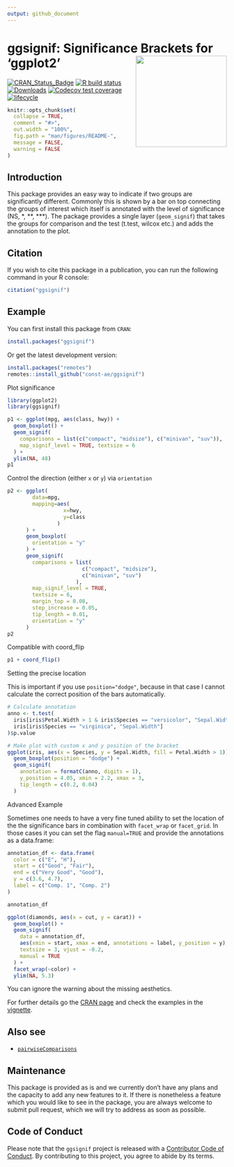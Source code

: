 ```yaml
---
output: github_document
---
```


# ggsignif: Significance Brackets for 'ggplot2' <a href='https://github.com/const-ae/ggsignif'><img src='man/figures/logo.svg' align="right" height="209" /></a>

[![CRAN_Status_Badge](https://www.r-pkg.org/badges/version/ggsignif)](https://cran.r-project.org/package=ggsignif)
[![R build status](https://github.com/const-ae/ggsignif/workflows/R-CMD-check/badge.svg)](https://github.com/const-ae/ggsignif)
[![Downloads](https://cranlogs.r-pkg.org/badges/last-month/ggsignif?color=brightgreen)](https://cran.r-project.org/package=ggsignif)
[![Codecov test coverage](https://codecov.io/gh/const-ae/ggsignif/branch/master/graph/badge.svg)](https://codecov.io/gh/const-ae/ggsignif?branch=master)
[![lifecycle](https://img.shields.io/badge/lifecycle-stable-brightgreen.svg)](https://lifecycle.r-lib.org/articles/stages.html)

<!-- README.md is generated from README.Rmd. Please edit that file -->

```r
knitr::opts_chunk$set(
  collapse = TRUE,
  comment = "#>",
  out.width = "100%",
  fig.path = "man/figures/README-",
  message = FALSE,
  warning = FALSE
)
```

## Introduction

This package provides an easy way to indicate if two groups are significantly
different. Commonly this is shown by a bar on top connecting the groups of
interest which itself is annotated with the level of significance (NS, \*, \*\*,
\*\*\*). The package provides a single layer (`geom_signif`) that takes the
groups for comparison and the test (t.test, wilcox etc.) and adds the annotation
to the plot.

## Citation

If you wish to cite this package in a publication, you can run the following
command in your R console:

```r
citation("ggsignif")
```

## Example

You can first install this package from `CRAN`:

```r
install.packages("ggsignif")
```

Or get the latest development version:

```r
install.packages("remotes")
remotes::install_github("const-ae/ggsignif")
```

Plot significance

```r
library(ggplot2)
library(ggsignif)

p1 <- ggplot(mpg, aes(class, hwy)) +
  geom_boxplot() +
  geom_signif(
    comparisons = list(c("compact", "midsize"), c("minivan", "suv")),
    map_signif_level = TRUE, textsize = 6
  ) +
  ylim(NA, 48)
p1
```

Control the direction (either `x` or `y`) via `orientation` 

```r
p2 <- ggplot(
        data=mpg, 
        mapping=aes(
                  x=hwy, 
                  y=class
                )
      ) +
      geom_boxplot(
        orientation = "y"
      ) +
      geom_signif(
        comparisons = list(
                        c("compact", "midsize"), 
                        c("minivan", "suv")
                      ),
        map_signif_level = TRUE,
        textsize = 6,
        margin_top = 0.08,
        step_increase = 0.05,
        tip_length = 0.01,
        orientation = "y"
      )
p2
```

Compatible with coord_flip

```r
p1 + coord_flip()
``` 

Setting the precise location

This is important if you use `position="dodge"`, because in that case I cannot
calculate the correct position of the bars automatically.

```r
# Calculate annotation
anno <- t.test(
  iris[iris$Petal.Width > 1 & iris$Species == "versicolor", "Sepal.Width"],
  iris[iris$Species == "virginica", "Sepal.Width"]
)$p.value

# Make plot with custom x and y position of the bracket
ggplot(iris, aes(x = Species, y = Sepal.Width, fill = Petal.Width > 1)) +
  geom_boxplot(position = "dodge") +
  geom_signif(
    annotation = formatC(anno, digits = 1),
    y_position = 4.05, xmin = 2.2, xmax = 3,
    tip_length = c(0.2, 0.04)
  )
```

Advanced Example

Sometimes one needs to have a very fine tuned ability to set the location of the
the significance bars in combination with `facet_wrap` or `facet_grid`. In those
cases it you can set the flag `manual=TRUE` and provide the annotations as a
data.frame:

```r
annotation_df <- data.frame(
  color = c("E", "H"),
  start = c("Good", "Fair"),
  end = c("Very Good", "Good"),
  y = c(3.6, 4.7),
  label = c("Comp. 1", "Comp. 2")
)

annotation_df

ggplot(diamonds, aes(x = cut, y = carat)) +
  geom_boxplot() +
  geom_signif(
    data = annotation_df,
    aes(xmin = start, xmax = end, annotations = label, y_position = y),
    textsize = 3, vjust = -0.2,
    manual = TRUE
  ) +
  facet_wrap(~color) +
  ylim(NA, 5.3)
```

You can ignore the warning about the missing aesthetics.

For further details go the [CRAN page](https://CRAN.R-project.org/package=ggsignif) and check the examples in the [vignette](https://CRAN.R-project.org/package=ggsignif/vignettes/intro.html).

## Also see

- [`pairwiseComparisons`](https://indrajeetpatil.github.io/pairwiseComparisons/)

## Maintenance

This package is provided as is and we currently don't have any plans and the
capacity to add any new features to it. If there is nonetheless a feature which
you would like to see in the package, you are always welcome to submit pull
request, which we will try to address as soon as possible.

## Code of Conduct
  
Please note that the `ggsignif` project is released with a [Contributor Code of Conduct](https://const-ae.github.io/ggsignif/CODE_OF_CONDUCT.html). By contributing to this project, you agree to abide by its terms.
